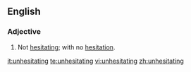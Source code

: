 ==English==
===Adjective===
{{en-adj}}
# Not [[hesitating]]; with no [[hesitation]].

[[it:unhesitating]]
[[te:unhesitating]]
[[vi:unhesitating]]
[[zh:unhesitating]]